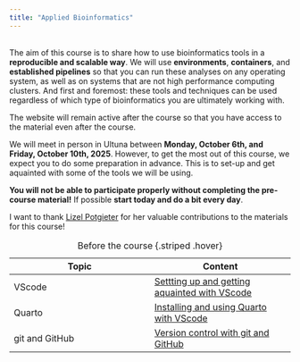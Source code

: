 ```yaml
---
title: "Applied Bioinformatics"
---
```

<br>
The aim of this course is to share how to use bioinformatics tools in a **reproducible and scalable way**. We will use **environments**, **containers**, and **established pipelines** so that you can run these analyses on any operating system, as well as on systems that are not high performance computing clusters. And first and foremost: these tools and techniques can be used regardless of which type of bioinformatics you are ultimately working with. 

The website will remain active after the course so that you have access to the material even after the course. 

We will meet in person in Ultuna between **Monday, October 6th, and Friday, October 10th, 2025**. However, to get the most out of this course, we expect you to do some preparation in advance. This is to set-up and get aquainted with some of the tools we will be using. 

::: {.callout-important}
**You will not be able to participate properly without completing the pre-course material!** If possible **start today and do a bit every day**.
:::



I want to thank [Lizel Potgieter](https://github.com/lpotgieter) for her valuable contributions to the materials for this course! 

| Topic  | Content  |
|--------|--------|
| VScode  | [Settting up and getting aquainted with VScode](before_VScode.qmd) |
| Quarto | [Installing and using Quarto with VScode](before_quarto.qmd) |
| git and GitHub | [Version control with git and GitHub](before_git_and_github.qmd) |

: Before the course {.striped .hover}




